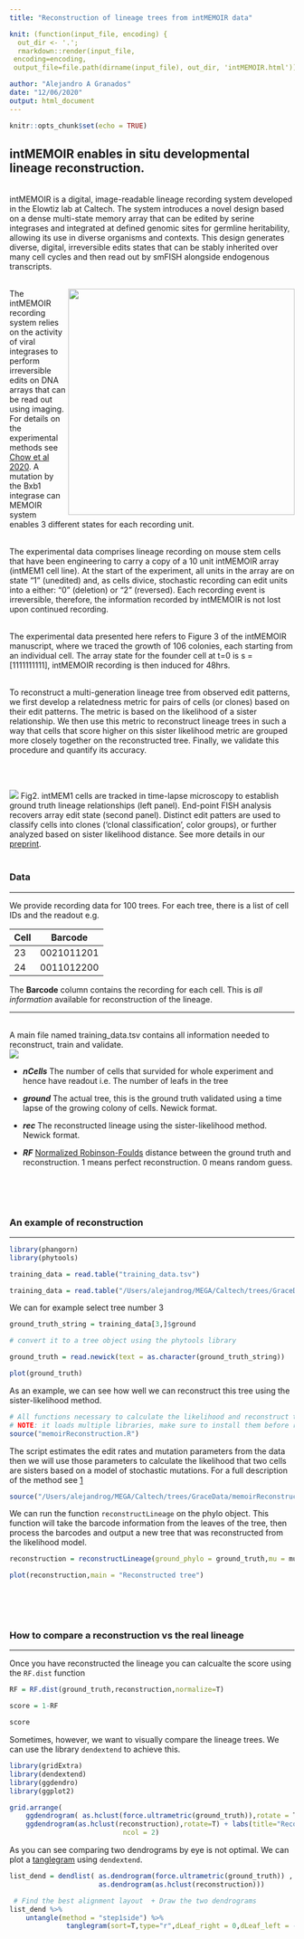 ```yaml
---
title: "Reconstruction of lineage trees from intMEMOIR data"

knit: (function(input_file, encoding) {
  out_dir <- '.';
  rmarkdown::render(input_file,
 encoding=encoding,
 output_file=file.path(dirname(input_file), out_dir, 'intMEMOIR.html'))})

author: "Alejandro A Granados"
date: "12/06/2020"
output: html_document
---
```


```r
knitr::opts_chunk$set(echo = TRUE)
```


 
 
## intMEMOIR enables in situ developmental lineage reconstruction.

<br>
intMEMOIR is a digital, image-readable lineage recording system developed in the Elowtiz lab at Caltech. The system introduces a novel design based on a dense multi-state memory array that can be edited by serine integrases and integrated at defined genomic sites for germline heritability, allowing its use in diverse organisms and contexts. This design generates diverse, digital, irreversible edits states that can be stably inherited over many cell cycles and then read out by smFISH alongside endogenous transcripts. 
<br><br>


  <img src = "images/intMEMOIR_1A.png" width = 400, align = "right"> 


The intMEMOIR recording system relies on the activity of viral integrases to perform irreversible edits on DNA arrays that can be read out using imaging. For details on the experimental methods see [Chow et al 2020](https://www.nature.com/articles/nature20777). A mutation by the Bxb1 integrase can  MEMOIR system enables 3 different states for each recording unit. 

<br>
The experimental data comprises lineage recording on mouse stem cells that have been engineering to carry a copy of a 10 unit intMEMOIR array (intMEM1 cell line). At the start of the experiment, all units in the array are on state “1” (unedited) and, as cells divice, stochastic recording can edit units into a either: “0” (deletion) or “2” (reversed). Each recording event is irreversible, therefore, the information recorded by intMEMOIR is not lost upon continued recording. 

<br>
The experimental data presented here refers to Figure 3 of the intMEMOIR manuscript, where we traced the growth of 106 colonies, each starting from an individual cell. The array state for the founder cell at t=0 is s = [1111111111], intMEMOIR recording is then induced for 48hrs.

<br>
To reconstruct a multi-generation lineage tree from observed edit patterns, we first develop a relatedness metric for pairs of cells (or clones) based on their edit patterns. The metric is based on the likelihood of a sister relationship. We then use this metric to reconstruct lineage trees in such a way that cells that score higher on this sister likelihood metric are grouped more closely together on the reconstructed tree. Finally, we validate this procedure and quantify its accuracy.

<br><br>

![](images/intMEMOIR_3A.png) 
Fig2. intMEM1 cells are tracked in time-lapse microscopy to establish ground truth lineage relationships (left panel). End-point FISH analysis recovers array edit state (second panel). Distinct edit patters are used to classify cells into clones ('clonal classification', color groups), or further analyzed based on sister likelihood distance. See more details in our [preprint](https://www.biorxiv.org/content/10.1101/2020.02.21.958678v1.full).
 <br><br>



### Data
***


We provide recording data for 100 trees. For each tree, there is a list of cell IDs and the readout e.g.

Cell | Barcode
---- | -------
23   | 0021011201  
24   | 0011012200

The **Barcode** column contains the recording for each cell. This is *all information* available for reconstruction of the lineage. 

***
<br>
A main file named training_data.tsv contains all information needed to reconstruct, train and validate. <br>
![](images/dream_table.PNG)

* ***nCells*** The number of cells that survided for whole experiment and hence have readout i.e. The number of leafs in the tree

* ***ground*** The actual tree, this is the ground truth validated using a time lapse of the growing colony of cells. Newick format.

* ***rec*** The reconstructed lineage using the sister-likelihood method. Newick format. 

* ***RF*** [Normalized Robinson-Foulds](https://www.rdocumentation.org/packages/phangorn/versions/2.5.5/topics/treedist) distance between the ground truth and reconstruction. 1 means perfect reconstruction. 0 means random guess. 

<br><br><br>

### An example of reconstruction

***

```r
library(phangorn)
library(phytools)

```

```r
training_data = read.table("training_data.tsv")
```

```r
training_data = read.table("/Users/alejandrog/MEGA/Caltech/trees/GraceData/10mer_2019/training_data.tsv")
```

We can for example select tree number 3

```r
ground_truth_string = training_data[3,]$ground

# convert it to a tree object using the phytools library 

ground_truth = read.newick(text = as.character(ground_truth_string))

plot(ground_truth)
```

As an example, we can see how well we can reconstruct this tree using the sister-likelihood method.

```r
# All functions necessary to calculate the likelihood and reconstruct the tree
# NOTE: it loads multiple libraries, make sure to install them before running the script
source("memoirReconstruction.R")


```

The script estimates the edit rates and mutation parameters from the data then we will use those parameters to calculate the likelihood that two cells are sisters based on a model of stochastic mutations. For a full description of the method see [1]()
```r
source("/Users/alejandrog/MEGA/Caltech/trees/GraceData/memoirReconstruction.R")
```


We can run the function `reconstructLineage` on the phylo object. This function will take the barcode information from the leaves of the tree, then process the barcodes and output a new tree that was reconstructed from the likelihood model. 

```r
reconstruction = reconstructLineage(ground_phylo = ground_truth,mu = mu, alpha = alpha , return_tree = T  )

plot(reconstruction,main = "Reconstructed tree")
```

<br><br><br>


### How to compare a reconstruction vs the real lineage

***

Once you have reconstructed the lineage you can calcualte the score using the `RF.dist` function 

```r
RF = RF.dist(ground_truth,reconstruction,normalize=T)

score = 1-RF

score
```



Sometimes, however, we want to visually compare the lineage trees. We can use the library `dendextend` to achieve this. 


```r

library(gridExtra)
library(dendextend)
library(ggdendro)
library(ggplot2)

grid.arrange(
    ggdendrogram( as.hclust(force.ultrametric(ground_truth)),rotate = T ) +  labs(title="Ground truth") ,
    ggdendrogram(as.hclust(reconstruction),rotate=T) + labs(title="Reconstruction"),
                            ncol = 2)
```

As you can see comparing two dendrograms by eye is not optimal. We can plot a [tanglegram](https://www.rdocumentation.org/packages/dendextend/versions/1.12.0/topics/tanglegram) using `dendextend`. 
```r

list_dend = dendlist( as.dendrogram(force.ultrametric(ground_truth)) ,   
                      as.dendrogram(as.hclust(reconstruction)))

 # Find the best alignment layout  + Draw the two dendrograms
list_dend %>% 
    untangle(method = "step1side") %>% 
              tanglegram(sort=T,type="r",dLeaf_right = 0,dLeaf_left = -10,margin_inner = 7,highlight_branches_lwd = FALSE)                       


```